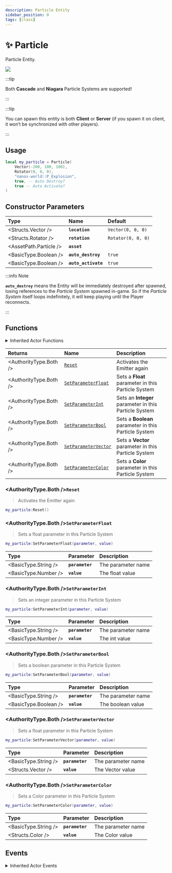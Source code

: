 ```yaml
---
description: Particle Entity
sidebar_position: 0
tags: [class]
---
```


# ✨ Particle

Particle Entity.


![](/img/docs/particle.jpg)

:::tip

Both **Cascade** and **Niagara** Particle Systems are supported!

:::

:::tip

You can spawn this entity is both **Client** or **Server** (if you spawn it on client, it won’t be synchronized with other players).

:::

## Usage


```lua
local my_particle = Particle(
    Vector(-200, 100, 100),
    Rotator(0, 0, 0),
    "nanos-world::P_Explosion",
    true, -- Auto Destroy?
    true -- Auto Activate?
)
```

## Constructor Parameters

| **Type** | **Name** | **Default** |
| :--- | :--- | :--- |
| <Structs.Vector /> | **`location`** | `Vector(0, 0, 0)` |
| <Structs.Rotator /> | **`rotation`** | `Rotator(0, 0, 0)` |
| <AssetPath.Particle /> | **`asset`** | ` ` |
| <BasicType.Boolean /> | **`auto_destroy`** | `true` |
| <BasicType.Boolean /> | **`auto_activate`** | `true` |

:::info Note

**`auto_destroy`** means the Entity will be immediately destroyed after spawned, losing references to the _Particle System_ spawned in-game. So if the _Particle System_ itself loops indefinitely, it will keep playing until the Player reconnects.

:::

## Functions


<details><summary>Inherited Actor Functions</summary><BaseActorFunctions /></details>

| **Returns** | **Name** | **Description** |
| :--- | :--- | :--- |
| <AuthorityType.Both /> | [`Reset`](particle#reset) | Activates the Emitter again |
| <AuthorityType.Both /> | [`SetParameterFloat`](particle#setparameterfloat) | Sets a **Float** parameter in this Particle System |
| <AuthorityType.Both /> | [`SetParameterInt`](particle#setparameterint) | Sets an **Integer** parameter in this Particle System |
| <AuthorityType.Both /> | [`SetParameterBool`](particle#setparameterbool) | Sets a **Boolean** parameter in this Particle System |
| <AuthorityType.Both /> | [`SetParameterVector`](particle#setparametervector) | Sets a **Vector** parameter in this Particle System |
| <AuthorityType.Both /> | [`SetParameterColor`](particle#setparametercolor) | Sets a **Color** parameter in this Particle System |


### <AuthorityType.Both />`Reset`

> Activates the Emitter again

```lua
my_particle:Reset()
```


### <AuthorityType.Both />`SetParameterFloat`

> Sets a float parameter in this Particle System

```lua
my_particle:SetParameterFloat(parameter, value)
```

| Type | Parameter | Description |
| :--- | :--- | :--- |
| <BasicType.String /> | **`parameter`** | The parameter name |
| <BasicType.Number /> | **`value`** | The float value |


### <AuthorityType.Both />`SetParameterInt`

> Sets an integer parameter in this Particle System

```lua
my_particle:SetParameterInt(parameter, value)
```

| Type | Parameter | Description |
| :--- | :--- | :--- |
| <BasicType.String /> | **`parameter`** | The parameter name |
| <BasicType.Number /> | **`value`** | The int value |


### <AuthorityType.Both />`SetParameterBool`

> Sets a boolean parameter in this Particle System

```lua
my_particle:SetParameterBool(parameter, value)
```

| Type | Parameter | Description |
| :--- | :--- | :--- |
| <BasicType.String /> | **`parameter`** | The parameter name |
| <BasicType.Boolean /> | **`value`** | The boolean value |


### <AuthorityType.Both />`SetParameterVector`

> Sets a float parameter in this Particle System

```lua
my_particle:SetParameterVector(parameter, value)
```

| Type | Parameter | Description |
| :--- | :--- | :--- |
| <BasicType.String /> | **`parameter`** | The parameter name |
| <Structs.Vector /> | **`value`** | The Vector value |


### <AuthorityType.Both />`SetParameterColor`

> Sets a Color parameter in this Particle System

```lua
my_particle:SetParameterColor(parameter, value)
```

| Type | Parameter | Description |
| :--- | :--- | :--- |
| <BasicType.String /> | **`parameter`** | The parameter name |
| <Structs.Color /> | **`value`** | The Color value |


## Events


<details><summary>Inherited Actor Events</summary><BaseActorEvents /></details>
